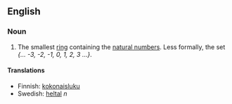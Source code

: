 ==English==

===Noun===

# The smallest [[ring]] containing the [[natural numbers]].  Less formally, the set ''{... -3, -2, -1, 0, 1, 2, 3 ...}''.

====Translations====
*Finnish: [[kokonaisluku]]
*Swedish: [[heltal]] ''n''